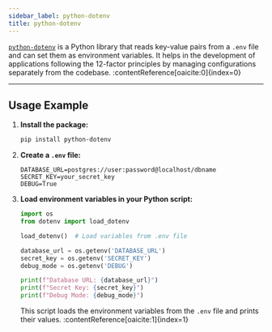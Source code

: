 ```yaml
---
sidebar_label: python-dotenv
title: python-dotenv
---
```




<ToolTags toolName="python-dotenv" />

<ToolLinks links={links} />

[`python-dotenv`](https://pypi.org/project/python-dotenv/) is a Python library that reads key-value pairs from a `.env` file and can set them as environment variables. It helps in the development of applications following the 12-factor principles by managing configurations separately from the codebase. :contentReference[oaicite:0]{index=0}

---

## Usage Example

1. **Install the package:**

   ```bash
   pip install python-dotenv
   ```

2. **Create a `.env` file:**

   ```env
   DATABASE_URL=postgres://user:password@localhost/dbname
   SECRET_KEY=your_secret_key
   DEBUG=True
   ```

3. **Load environment variables in your Python script:**

   ```python
   import os
   from dotenv import load_dotenv

   load_dotenv()  # Load variables from .env file

   database_url = os.getenv('DATABASE_URL')
   secret_key = os.getenv('SECRET_KEY')
   debug_mode = os.getenv('DEBUG')

   print(f"Database URL: {database_url}")
   print(f"Secret Key: {secret_key}")
   print(f"Debug Mode: {debug_mode}")
   ```

   This script loads the environment variables from the `.env` file and prints their values. :contentReference[oaicite:1]{index=1}
